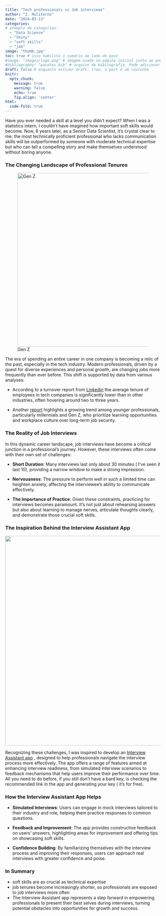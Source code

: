 ```yaml
---
title: "Tech professionals vs Job interviews"
author: "I. Muliterno"
date: "2024-03-13" 
categories: 
# exemplo de categorias:
  - "Data Science"
  - "Shiny"
  - "soft skills"
  - "job"
image: "thumb.jpg"  
toc: true # isso habilita o sumário ao lado do post
#image: "images/logo.png" # imagem usada na página inicial junto ao post
#bibliography: "pacotes.bib" # arquivo de bibliografia. Pode adicionar mais arquivos!
draft: false # enquanto estiver draft: true, o post é um rascunho
knitr: 
  opts_chunk: 
    message: true
    warning: false
    echo: true
    fig.align: 'center'
html:
  code-fold: true
---
```


Have you ever needed a skill at a level you didn't expect? When I was a statistics intern, I couldn't have imagined how important soft skills would become. Now, 8 years later, as a Senior Data Scientist, it's crystal clear to me: the most technically proficient professional who lacks communication skills will be outperformed by someone with moderate technical expertise but who can tell a compelling story and make themselves understood without boring anyone.

### **The Changing Landscape of Professional Tenures**

![Gen Z](genz.jpg){fig-align="center" width="561"}

The era of spending an entire career in one company is becoming a relic of the past, especially in the tech industry. Modern professionals, driven by a quest for diverse experiences and personal growth, are changing jobs more frequently than ever before. This shift is supported by data from various analyses:

-   According to a turnover report from [Linkedin](https://www.linkedin.com/business/talent/blog/talent-strategy/industries-with-the-highest-turnover-rates) the average tenure of employees in tech companies is significantly lower than in other industries, often hovering around two to three years.

-   Another [report](https://anz.peoplemattersglobal.com/article/employee-engagement/job-loyalty-on-the-decline-are-gen-z-less-committed-to-long-term-employment-37627) highlights a growing trend among younger professionals, particularly millennials and Gen Z, who prioritize learning opportunities and workplace culture over long-term job security.

### **The Reality of Job Interviews**

In this dynamic career landscape, job interviews have become a critical junction in a professional's journey. However, these interviews often come with their own set of challenges:

-   **Short Duration**: Many interviews last only about 30 minutes ( I've seen it last 10), providing a narrow window to make a strong impression.

-   **Nervousness**: The pressure to perform well in such a limited time can heighten anxiety, affecting the interviewee's ability to communicate effectively.

-   **The Importance of Practice**: Given these constraints, practicing for interviews becomes paramount. It's not just about rehearsing answers but also about learning to manage nerves, articulate thoughts clearly, and demonstrate those crucial soft skills.

### **The Inspiration Behind the Interview Assistant App**

![](app.PNG){width="677"}

Recognizing these challenges, I was inspired to develop an [Interview Assistant app](https://ianmuliterno.shinyapps.io/interview_assistant/) , designed to help professionals navigate the interview process more effectively. The app offers a range of features aimed at enhancing interview readiness, from simulated interview scenarios to feedback mechanisms that help users improve their performance over time. All you need to do before, if you still don't have a bard key, is checking the recommended link in the app and generating your key ( it's for free).

### **How the Interview Assistant App Helps**

-   **Simulated Interviews**: Users can engage in mock interviews tailored to their industry and role, helping them practice responses to common questions.

-   **Feedback and Improvement**: The app provides constructive feedback on users' answers, highlighting areas for improvement and offering tips on showcasing soft skills.

-   **Confidence Building**: By familiarizing themselves with the interview process and improving their responses, users can approach real interviews with greater confidence and poise.

### **In Summary**

-   soft skills are as crucial as technical expertise
-   job tenures become increasingly shorter, so professionals are exposed to job interviews more often
-   The Interview Assistant app represents a step forward in empowering professionals to present their best selves during interviews, turning potential obstacles into opportunities for growth and success.
